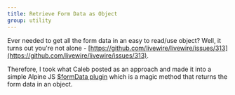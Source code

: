 ```yaml
---
title: Retrieve Form Data as Object
group: utility
---
```


Ever needed to get all the form data in an easy to read/use object? Well, it turns out you're not alone - [https://github.com/livewire/livewire/issues/313](https://github.com/livewire/livewire/issues/313).

Therefore, I took what Caleb posted as an approach and made it into a simple Alpine JS [$formData plugin](https://github.com/markmead/alpinejs-form-data) which is a magic method that returns the form data in an object.
